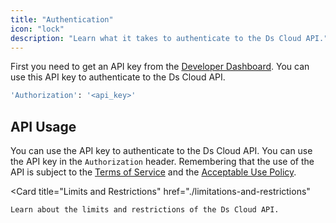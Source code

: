 ```yaml
---
title: "Authentication"
icon: "lock"
description: "Learn what it takes to authenticate to the Ds Cloud API."
---
```


First you need to get an API key from the [Developer Dashboard](https://dscloud.com/dashboard/settings). You can use this API key to authenticate to the Ds Cloud API.

```bash
'Authorization': '<api_key>'
```

## API Usage
You can use the API key to authenticate to the Ds Cloud API. You can use the API key in the `Authorization` header.
Remembering that the use of the API is subject to the [Terms of Service](https://dscloud.com/legal) and the [Acceptable Use Policy](https://dscloud.com/legal/policy).

<Card
  title="Limits and Restrictions"
  href="./limitations-and-restrictions"
>
    Learn about the limits and restrictions of the Ds Cloud API.
</Card> 